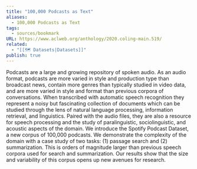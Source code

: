 ```yaml
---
title: "100,000 Podcasts as Text"
aliases:
  - 100,000 Podcasts as Text
tags:
  - sources/bookmark
URL: https://www.aclweb.org/anthology/2020.coling-main.519/
related:
  - "[[🗺️ Datasets|Datasets]]"
publish: true
---
```




Podcasts are a large and growing repository of spoken audio. As an audio format, podcasts are more varied in style and production type than broadcast news, contain more genres than typically studied in video data, and are more varied in style and format than previous corpora of conversations. When transcribed with automatic speech recognition they represent a noisy but fascinating collection of documents which can be studied through the lens of natural language processing, information retrieval, and linguistics. Paired with the audio files, they are also a resource for speech processing and the study of paralinguistic, sociolinguistic, and acoustic aspects of the domain. We introduce the Spotify Podcast Dataset, a new corpus of 100,000 podcasts. We demonstrate the complexity of the domain with a case study of two tasks: (1) passage search and (2) summarization. This is orders of magnitude larger than previous speech corpora used for search and summarization. Our results show that the size and variability of this corpus opens up new avenues for research.